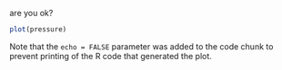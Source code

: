 are you ok?

```r
plot(pressure)
```

Note that the `echo = FALSE` parameter was added to the code chunk to prevent printing of the R code that generated the plot.
